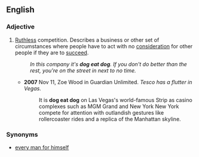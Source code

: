 ==English==

===Adjective===
{{en-adj|pos=[[dog]] [[eat]] [[dog]]}}

# [[ruthless|Ruthless]] competition. Describes a business or other set of circumstances where people have to act with no [[consideration]] for other people if they are to [[succeed]]. 
#:''In this company it's '''dog eat dog'''. If you don't do better than the rest, you're on the street in next to no time.''
#*'''2007''' Nov 11, Zoe Wood in Guardian Unlimited. ''Tesco has a flutter in Vegas.''
#*: It is '''dog eat dog''' on Las Vegas's world-famous Strip as casino complexes such as MGM Grand and New York New York compete for attention with outlandish gestures like rollercoaster rides and a replica of the Manhattan skyline.

===Synonyms===
* [[every man for himself]]